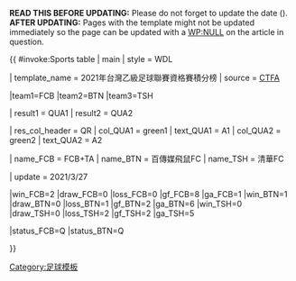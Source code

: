 <noinclude>'''READ THIS BEFORE UPDATING:''' Please do not forget to update the date ({{para|update}}).<br />'''AFTER UPDATING:''' Pages with the template might not be updated immediately so the page can be updated with a [[WP:NULL]] on the article in question.</noinclude>

{{ #invoke:Sports table | main | style = WDL

| template_name = 2021年台灣乙級足球聯賽資格賽積分榜
| source = [https://www.ctfa.com.tw/ CTFA]

<!--Update team positions here-->

|team1=FCB |team2=BTN |team3=TSH 

<!--Update team qualifications here (defined below)-->

| result1 = QUA1 | result2 = QUA2 

<!--Qualification and relegation column definitions-->

| res_col_header = QR
| col_QUA1 = green1 
| text_QUA1 = A1
| col_QUA2 = green2    
| text_QUA2 = A2

<!--Team definitions (wikilinks in table)-->

| name_FCB = FCB+TA
| name_BTN = 百傳媒飛鼠FC
| name_TSH = 清華FC

<!--Update team results here and then (if needed) positions above. Dont forget to update the date (update parameter)-->

| update = 2021/3/27

|win_FCB=2 |draw_FCB=0 |loss_FCB=0 |gf_FCB=8 |ga_FCB=1 <!--FCB+TA-->
|win_BTN=1 |draw_BTN=0 |loss_BTN=1 |gf_BTN=2 |ga_BTN=6 <!--BTN Squirrels-->
|win_TSH=0 |draw_TSH=0 |loss_TSH=2 |gf_TSH=2 |ga_TSH=5 <!--Tsing Hua FC-->

<!--Status-->
|status_FCB=Q
|status_BTN=Q
<!--Table settings and rules-->

}}

<noinclude>

{{documentation}}

{{Template reference list}}

[[Category:足球模板]]

</noinclude>